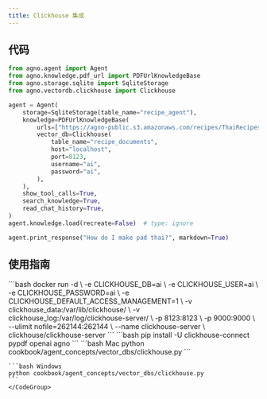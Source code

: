 ```yaml
---
title: Clickhouse 集成
---
```

## 代码

```python cookbook/agent_concepts/vector_dbs/clickhouse.py
from agno.agent import Agent
from agno.knowledge.pdf_url import PDFUrlKnowledgeBase
from agno.storage.sqlite import SqliteStorage
from agno.vectordb.clickhouse import Clickhouse

agent = Agent(
    storage=SqliteStorage(table_name="recipe_agent"),
    knowledge=PDFUrlKnowledgeBase(
        urls=["https://agno-public.s3.amazonaws.com/recipes/ThaiRecipes.pdf"],
        vector_db=Clickhouse(
            table_name="recipe_documents",
            host="localhost",
            port=8123,
            username="ai",
            password="ai",
        ),
    ),
    show_tool_calls=True,
    search_knowledge=True,
    read_chat_history=True,
)
agent.knowledge.load(recreate=False)  # type: ignore

agent.print_response("How do I make pad thai?", markdown=True)
```

## 使用指南

<Steps>
  <Snippet file="create-venv-step.mdx" />

  <Step title="启动 ClickHouse">
    ```bash
    docker run -d \
      -e CLICKHOUSE_DB=ai \
      -e CLICKHOUSE_USER=ai \
      -e CLICKHOUSE_PASSWORD=ai \
      -e CLICKHOUSE_DEFAULT_ACCESS_MANAGEMENT=1 \
      -v clickhouse_data:/var/lib/clickhouse/ \
      -v clickhouse_log:/var/log/clickhouse-server/ \
      -p 8123:8123 \
      -p 9000:9000 \
      --ulimit nofile=262144:262144 \
      --name clickhouse-server \
      clickhouse/clickhouse-server
    ```
  </Step>

  <Step title="安装库">
    ```bash
    pip install -U clickhouse-connect pypdf openai agno
    ```
  </Step>

  <Step title="运行智能体">
    <CodeGroup>
    ```bash Mac
    python cookbook/agent_concepts/vector_dbs/clickhouse.py
    ```

    ```bash Windows
    python cookbook/agent_concepts/vector_dbs/clickhouse.py
    ```
    </CodeGroup>
  </Step>
</Steps>